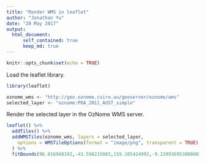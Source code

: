 ```yaml
---
title: "Render WMS in leaflet"
author: "Jonathan Yu"
date: "20 May 2017"
output: 
  html_document:
      self_contained: true
      keep_md: true
---
```


```r
knitr::opts_chunk$set(echo = TRUE)
```

Load the leaflet library.

```r
library(leaflet)
```

```r
oznome_wms <- "http://geo.oznome.csiro.au/geoserver/oznome/wms"
selected_layer <- "oznome:POA_2011_AUST_simple"
```

Render the selected layer in the OzNome WMS server.

```r
leaflet() %>% 
  addTiles() %>% 
  addWMSTiles(oznome_wms, layers = selected_layer,
    options = WMSTileOptions(format = "image/png", transparent = TRUE)
  ) %>%
  fitBounds(96.816948192,-43.598215003,159.105424992,-9.219936953000001)
```
